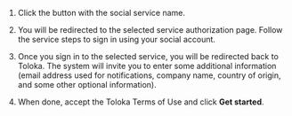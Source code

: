 1. Click the button with the social service name.

1. You will be redirected to the selected service authorization page. Follow the service steps to sign in using your social account.

1. Once you sign in to the selected service, you will be redirected back to Toloka. The system will invite you to enter some additional information (email address used for notifications, company name, country of origin, and some other optional information).

1. When done, accept the Toloka Terms of Use and click **Get started**.